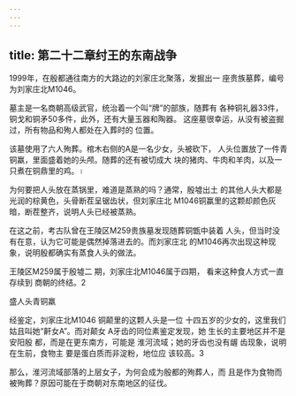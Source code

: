 ```yaml
---
---
---
```

title: 第二十二章纣王的东南战争
---



1999年，在殷都通往南方的大路边的刘家庄北聚落，发掘出一 座贵族墓葬，编号为刘家庄北M1046。

墓主是一名商朝高级武官，统治着一个叫“牌”的部族，随葬有 各种铜礼器33件，铜戈和铜矛50多件，此外，还有大量玉器和陶器。 这座墓很幸运，从没有被盗掘过，所有物品和殉人都处在入葬时的 位置。

该墓使用了六人殉葬。棺木右侧的A是一名少女，头被砍下， 人头位置放了一件青铜羸，里面盛着她的头颅。随葬的还有被切成大 块的猪肉、牛肉和羊肉，以及一只煮在铜鼎里的鸡。।

为何要把人头放在蒸锅里，难道是蒸熟的吗？通常，殷墟出土 的其他人头大都是光润的棕黄色，头骨断茬呈锯齿状，但刘家庄北 M1046铜赢里的这颗却颜色灰暗，断茬整齐，说明人头已经被蒸熟。

在这之前，考古队曾在王陵区M259贵族墓发现随葬铜甑中装着 人头，但当时没有在意，认为它可能是偶然掉落进去的。而刘家庄北 的M1046再次出现这种现象，说明殷都确实有蒸食人头的做法。

王陵区M259属于殷墟二 期，刘家庄北M1046属于四期， 看来这种食人方式一直存续到 商朝的终结。2



盛人头青铜羸

经鉴定，刘家庄北M1046 铜颠里的这颗人头是一位 十四五岁的少女的，这里我们 姑且叫她“鼾女A”。而对颠女 A牙齿的同位素鉴定发现，她 生长的主要地区并不是安阳殷 都，而是在更东南方，可能是 淮河流域；她的牙齿也没有龌 齿现象，说明在生前，食物主 要是蛋白质而非淀粉，地位应 该较高。3

那么，淮河流域部落的上层女子，为何会成为殷都的殉葬人，而 且是作为食物而被殉葬？原因可能在于商朝对东南地区的征伐。